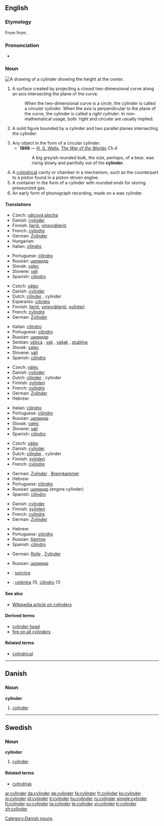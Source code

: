 ==English==

===Etymology===
From {{etyl|la|en}} {{term|cylindrus|lang=la}} from {{etyl|grc|en}} {{term|κύλινδρος|tr=kulindros|lang=grc|sc=polytonic}}.

===Pronunciation===
* {{audio|en-us-cylinder.ogg|Audio (US)}}

===Noun===
[[Image:Cylinder geometry.svg|thumb|right|A drawing of a cylinder showing the height at the center.]]
{{en-noun}}

# {{geometry}} A surface created by projecting a closed two-dimensional curve along an axis intersecting the plane of the curve.
#: When the two-dimensional curve is a circle, the cylinder is called a ''circular cylinder''. When the axis is perpendicular to the plane of the curve, the cylinder is called a ''right cylinder''.  In non-mathematical usage, both '''right'' and ''circular'' are usually implied.
# {{geometry}} A solid figure bounded by a cylinder and two parallel planes intersecting the cylinder.
# Any object in the form of a circular cylinder.
#* '''1898''' — [[w:H. G. Wells|H. G. Wells]], ''[http://en.wikisource.org/wiki/The_War_of_the_Worlds The War of the Worlds] Ch.4''
#*: A big greyish rounded bulk, the size, perhaps, of a bear, was rising slowly and painfully out of the '''cylinder'''.
# A [[cylindrical]] cavity or chamber in a mechanism, such as the counterpart to a piston found in a piston-driven engine.
# A container in the form of a cylinder with rounded ends for storing pressurized gas.
# An early form of phonograph recording, made on a wax cylinder.

====Translations====
{{trans-top|geometry: surface}}
* Czech: [[válcová plocha]] {{f}}
* Danish: [[#Danish|cylinder]] {{c}}
* Finnish: [[lieriö]], [[ympyrälieriö]]
* French: [[cylindre]] {{m}}
* German: [[Zylinder]] {{m}}
* Hungarian: {{t|hu|henger}}
* Italian: [[cilindro]] {{m}}
{{trans-mid}}
* Portuguese: [[cilindro]] {{m}}
* Russian: [[цилиндр]] {{m}}
* Slovak: [[valec]] {{m}}
* Slovene: [[valj]] {{m}}
* Spanish: [[cilindro]] {{m}}
{{trans-bottom}}

{{trans-top|geometry: solid}}
* Czech: [[válec]] {{m}}
* Danish: [[#Danish|cylinder]] {{c}}
* Dutch: [[cilinder]] {{m}}, cylinder {{m}}
* Esperanto: [[cilindro]]
* Finnish: [[lieriö]], [[ympyrälieriö]], [[sylinteri]]
* French: [[cylindre]] {{m}}
* German: [[Zylinder]] {{m}}
{{trans-mid}}
* Italian: [[cilindro]] {{m}}
* Portuguese: [[cilindro]] {{m}}
* Russian: [[цилиндр]] {{m}}
* Serbian: [[oblica]] {{f}}, [[valj]] {{m}}, [[valjak]] {{m}}, [[stublina]] {{f}}
* Slovak: [[valec]] {{m}}
* Slovene: [[valj]] {{m}}
* Spanish: [[cilindro]] {{m}}
{{trans-bottom}}

{{trans-top|any cylindrical object}}
* Czech: [[válec]] {{m}}
* Danish: [[#Danish|cylinder]] {{c}}
* Dutch: [[cilinder]] {{m}}, cylinder {{m}}
* Finnish: [[sylinteri]]
* French: [[cylindre]] {{m}}
* German: [[Zylinder]] {{m}}
* Hebrew: {{he-translation|גליל|ga'lil}}
{{trans-mid}}
* Italian: [[cilindro]] {{m}}
* Portuguese: [[cilindro]] {{m}}
* Russian: [[цилиндр]] {{m}}
* Slovak: [[valec]] {{m}}
* Slovene: [[valj]] {{m}}
* Spanish: [[cilindro]] {{m}}
{{trans-bottom}}

{{trans-top|cavity or chamber}}
* Czech: [[válec]] {{m}}
* Danish: [[#Danish|cylinder]] {{c}}
* Dutch: [[cilinder]] {{m}}, cylinder {{m}}
* Finnish: [[sylinteri]]
* French: [[cylindre]] {{m}}
{{trans-mid}}
* German: [[Zylinder]] {{m}}, [[Brennkammer]] {{m}}
* Hebrew: {{he-translation|גליל|ga'lil}}
* Portuguese: [[cilindro]] {{m}}
* Russian: [[цилиндр]] {{m}} (engine cylinder)
* Spanish: [[cilindro]] {{m}}
{{trans-bottom}}

{{trans-top|container}}
* Danish: [[#Danish|cylinder]] {{c}}
* Finnish: [[sylinteri]]
* French: [[cylindre]] {{m}}
* German: [[Zylinder]] {{m}}
{{trans-mid}}
* Hebrew: {{he-translation|גליל|ga'lil}}
* Portuguese: [[cilindro]] {{m}}
* Russian: [[баллон]] {{m}}
* Spanish: [[cilindro]] {{m}}
{{trans-bottom}}

{{trans-top|recording}}
* German: [[Rolle]] {{f}}, [[Zylinder]] {{m}}
{{trans-mid}}
* Russian: [[цилиндр]] {{m}}
{{trans-bottom}}

{{checktrans}}

* {{ttbc|Irish}}: [[sorcóra]]
* {{ttbc|Neapolitan}}: [[celéntra]] (1), [[cìlìndro]] (1)

====See also====
* [[w:cylinder|Wikipedia article on cylinders]]

====Derived terms====
* [[cylinder head]]
* [[fire on all cylinders]]

====Related terms====
* [[cylindrical]]

----

==Danish==

===Noun===
'''cylinder''' {{c}}

# [[#English|cylinder]]

[[Category:Danish nouns]]

----

==Swedish==

===Noun===
{{sv-noun-irreg-c|2=cylindern|3=cylindrar|4=cylindrarna}}
'''cylinder''' {{c}}

# {{geometry|lang=sv}} [[#English|cylinder]]

====Related terms====
* [[cylindrisk]]

[[ar:cylinder]]
[[da:cylinder]]
[[de:cylinder]]
[[fa:cylinder]]
[[fr:cylinder]]
[[ko:cylinder]]
[[io:cylinder]]
[[id:cylinder]]
[[it:cylinder]]
[[hu:cylinder]]
[[ru:cylinder]]
[[simple:cylinder]]
[[fi:cylinder]]
[[sv:cylinder]]
[[ta:cylinder]]
[[te:cylinder]]
[[vi:cylinder]]
[[tr:cylinder]]
[[zh:cylinder]]